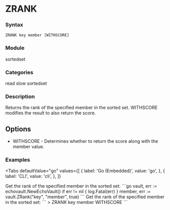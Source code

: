 
# ZRANK

### Syntax
```
ZRANK key member [WITHSCORE]
```

### Module
<span className="acl-category">sortedset</span>

### Categories 
<span className="acl-category">read</span>
<span className="acl-category">slow</span>
<span className="acl-category">sortedset</span>

### Description 
Returns the rank of the specified member in the sorted set.
WITHSCORE modifies the result to also return the score.

## Options
- WITHSCORE - Determines whether to return the score along with the member value.

### Examples

<Tabs
  defaultValue="go"
  values={[
    { label: 'Go (Embedded)', value: 'go', },
    { label: 'CLI', value: 'cli', },
  ]}
>
  <TabItem value="go">
    Get the rank of the specified member in the sorted set:
    ```go
    vault, err := echovault.NewEchoVault()
    if err != nil {
      log.Fatal(err)
    }
    member, err := vault.ZRank("key", "member", true)
    ```
  </TabItem>
  <TabItem value="cli">
    Get the rank of the specified member in the sorted set:
    ```
    > ZRANK key member WITHSCORE
    ```
  </TabItem>
</Tabs>  
